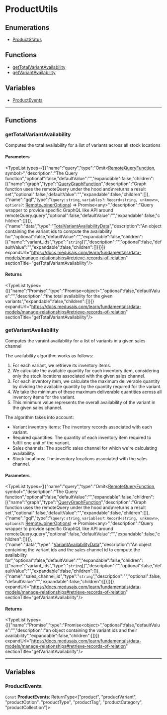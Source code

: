
# ProductUtils

## Enumerations

- [ProductStatus](../ProductUtils/enums/utils.ProductUtils.ProductStatus/page.mdx)

## Functions

- [getTotalVariantAvailability](page.mdx#gettotalvariantavailability)
- [getVariantAvailability](page.mdx#getvariantavailability)

## Variables

- [ProductEvents](page.mdx#productevents)

___

## Functions

### getTotalVariantAvailability

Computes the total availability for a list of variants across all stock locations

#### Parameters

<TypeList types={[{"name":"query","type":"Omit&#60;[RemoteQueryFunction](../../types/ModulesSdkTypes/types/types.ModulesSdkTypes.RemoteQueryFunction/page.mdx), symbol&#62;","description":"The Query function","optional":false,"defaultValue":"","expandable":false,"children":[{"name":"graph","type":"[QueryGraphFunction](../../types/ModulesSdkTypes/types/types.ModulesSdkTypes.QueryGraphFunction/page.mdx)","description":"Graph function uses the remoteQuery under the hood and\nreturns a result set","optional":false,"defaultValue":"","expandable":false,"children":[]},{"name":"gql","type":"(`query`: `string`, `variables?`: `Record<string, unknown>`, `options?`: [RemoteJoinerOptions](../../types/interfaces/types.RemoteJoinerOptions/page.mdx)) => Promise&#60;any&#62;","description":"Query wrapper to provide specific GraphQL like API around remoteQuery.query","optional":false,"defaultValue":"","expandable":false,"children":[]}]},{"name":"data","type":"[TotalVariantAvailabilityData](../types/utils.TotalVariantAvailabilityData/page.mdx)","description":"An object containing the variant ids to compute the availability for","optional":false,"defaultValue":"","expandable":false,"children":[{"name":"variant_ids","type":"`string`[]","description":"","optional":false,"defaultValue":"","expandable":false,"children":[]}]}]} expandUrl="https://docs.medusajs.com/learn/fundamentals/data-models/manage-relationships#retrieve-records-of-relation" sectionTitle="getTotalVariantAvailability"/>

#### Returns

<TypeList types={[{"name":"Promise","type":"Promise&#60;object&#62;","optional":false,"defaultValue":"","description":"the total availability for the given variants","expandable":false,"children":[]}]} expandUrl="https://docs.medusajs.com/learn/fundamentals/data-models/manage-relationships#retrieve-records-of-relation" sectionTitle="getTotalVariantAvailability"/>

### getVariantAvailability

Computes the varaint availability for a list of variants in a given sales channel

The availability algorithm works as follows:
1. For each variant, we retrieve its inventory items.
2. We calculate the available quantity for each inventory item, considering only the stock locations associated with the given sales channel.
3. For each inventory item, we calculate the maximum deliverable quantity by dividing the available quantity by the quantity required for the variant.
4. We take the minimum of these maximum deliverable quantities across all inventory items for the variant.
5. This minimum value represents the overall availability of the variant in the given sales channel.

The algorithm takes into account:
- Variant inventory items: The inventory records associated with each variant.
- Required quantities: The quantity of each inventory item required to fulfill one unit of the variant.
- Sales channels: The specific sales channel for which we're calculating availability.
- Stock locations: The inventory locations associated with the sales channel.

#### Parameters

<TypeList types={[{"name":"query","type":"Omit&#60;[RemoteQueryFunction](../../types/ModulesSdkTypes/types/types.ModulesSdkTypes.RemoteQueryFunction/page.mdx), symbol&#62;","description":"The Query function","optional":false,"defaultValue":"","expandable":false,"children":[{"name":"graph","type":"[QueryGraphFunction](../../types/ModulesSdkTypes/types/types.ModulesSdkTypes.QueryGraphFunction/page.mdx)","description":"Graph function uses the remoteQuery under the hood and\nreturns a result set","optional":false,"defaultValue":"","expandable":false,"children":[]},{"name":"gql","type":"(`query`: `string`, `variables?`: `Record<string, unknown>`, `options?`: [RemoteJoinerOptions](../../types/interfaces/types.RemoteJoinerOptions/page.mdx)) => Promise&#60;any&#62;","description":"Query wrapper to provide specific GraphQL like API around remoteQuery.query","optional":false,"defaultValue":"","expandable":false,"children":[]}]},{"name":"data","type":"[VariantAvailabilityData](../types/utils.VariantAvailabilityData/page.mdx)","description":"An object containing the variant ids and the sales channel id to compute the availability for","optional":false,"defaultValue":"","expandable":false,"children":[{"name":"variant_ids","type":"`string`[]","description":"","optional":false,"defaultValue":"","expandable":false,"children":[]},{"name":"sales_channel_id","type":"`string`","description":"","optional":false,"defaultValue":"","expandable":false,"children":[]}]}]} expandUrl="https://docs.medusajs.com/learn/fundamentals/data-models/manage-relationships#retrieve-records-of-relation" sectionTitle="getVariantAvailability"/>

#### Returns

<TypeList types={[{"name":"Promise","type":"Promise&#60;object&#62;","optional":false,"defaultValue":"","description":"an object containing the variant ids and their availability","expandable":false,"children":[]}]} expandUrl="https://docs.medusajs.com/learn/fundamentals/data-models/manage-relationships#retrieve-records-of-relation" sectionTitle="getVariantAvailability"/>

___

## Variables

### ProductEvents

 `Const` **ProductEvents**: ReturnType&#60;["product", "productVariant", "productOption", "productType", "productTag", "productCategory", "productCollection"]&#62;
